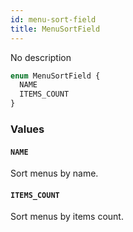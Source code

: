 ```yaml
---
id: menu-sort-field
title: MenuSortField
---
```


No description

```graphql
enum MenuSortField {
  NAME
  ITEMS_COUNT
}
```

### Values

#### `NAME`

Sort menus by name.

#### `ITEMS_COUNT`

Sort menus by items count.
